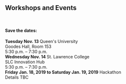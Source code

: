 
<h2> Workshops and Events </h2>
<br />
<h4>Save the dates:</h4>

<Card body outline color="info">
<CardTitle><strong>Tuesday Nov. 13 </strong></CardTitle>

<CardText>
Queen's University <br/>
Goodes Hall, Room 153 <br />
5:30 p.m. – 7:30 p.m.
</CardText></Card> 

<br />
<Card body outline color="info">
<CardTitle><strong>Wednesday Nov. 14 </strong></CardTitle>

<CardText>
St. Lawrence College <br/>
SLC Innovation Hub  <br/>
5:30 p.m. – 7:30 p.m.
</CardText></Card>

<br />

<Card body outline color="info">
<CardTitle><strong>Friday Jan. 18, 2019 to Saturday Jan. 19, 2019</strong></CardTitle>

<CardText>
Hackathon <br/>
Details TBC
</CardText></Card>
 